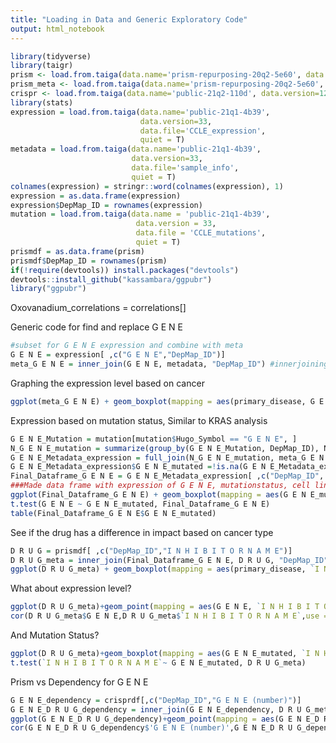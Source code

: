 ```yaml
---
title: "Loading in Data and Generic Exploratory Code"
output: html_notebook
---
```

```r
library(tidyverse)
library(taigr)
prism <- load.from.taiga(data.name='prism-repurposing-20q2-5e60', data.version=5, data.file='primary-screen-replicate-collapsed-logfold-change')
prism_meta <- load.from.taiga(data.name='prism-repurposing-20q2-5e60', data.version=5, data.file='primary-screen-replicate-collapsed-treatment-info')
crispr <- load.from.taiga(data.name='public-21q2-110d', data.version=12, data.file='Achilles_gene_effect')
library(stats)
expression = load.from.taiga(data.name='public-21q1-4b39',
                             data.version=33,
                             data.file='CCLE_expression',
                             quiet = T)
metadata = load.from.taiga(data.name='public-21q1-4b39', 
                           data.version=33, 
                           data.file='sample_info', 
                           quiet = T)
colnames(expression) = stringr::word(colnames(expression), 1) 
expression = as.data.frame(expression)
expression$DepMap_ID = rownames(expression)
mutation = load.from.taiga(data.name = 'public-21q1-4b39',
                            data.version = 33,
                            data.file = 'CCLE_mutations',
                            quiet = T)
prismdf = as.data.frame(prism)
prismdf$DepMap_ID = rownames(prism)
if(!require(devtools)) install.packages("devtools")
devtools::install_github("kassambara/ggpubr")
library("ggpubr")
```

Oxovanadium_correlations = correlations[]

Generic code for find and replace
G E N E
```r
#subset for G E N E expression and combine with meta
G E N E = expression[ ,c("G E N E","DepMap_ID")]
meta_G E N E = inner_join(G E N E, metadata, "DepMap_ID") #innerjoining metadata with expression
```
Graphing the expression level based on cancer
```r
ggplot(meta_G E N E) + geom_boxplot(mapping = aes(primary_disease, G E N E)) + ggtitle("All Cancer G E N E Expression") + theme_classic()+theme(axis.text.x = element_text(angle = 90))
```
Expression based on mutation status, Similar to KRAS analysis
```r
G E N E_Mutation = mutation[mutation$Hugo_Symbol == "G E N E", ]
N_G E N E_mutation = summarize(group_by(G E N E_Mutation, DepMap_ID), N_G E N E_mutation = n())
G E N E_Metadata_expression = full_join(N_G E N E_mutation, meta_G E N E, "DepMap_ID")
G E N E_Metadata_expression$G E N E_mutated =!is.na(G E N E_Metadata_expression$N_G E N E_mutation)
Final_Dataframe_G E N E = G E N E_Metadata_expression[ ,c("DepMap_ID", "G E N E_mutated", "G E N E", "primary_disease")]
###Made data frame with expression of G E N E, mutationstatus, cell line, and cancer sub type
ggplot(Final_Dataframe_G E N E) + geom_boxplot(mapping = aes(G E N E_mutated, G E N E)) + ggtitle("Mutated G E N E Expression") + theme_minimal()
t.test(G E N E ~ G E N E_mutated, Final_Dataframe_G E N E)
table(Final_Dataframe_G E N E$G E N E_mutated)
```
See if the drug has a difference in impact based on cancer type
```r
D R U G = prismdf[ ,c("DepMap_ID","I N H I B I T O R N A M E")]
D R U G_meta = inner_join(Final_Dataframe_G E N E, D R U G, "DepMap_ID")
ggplot(D R U G_meta) + geom_boxplot(mapping = aes(primary_disease, `I N H I B I T O R N A M E`)) + ggtitle("All Cancer D R U G Response") + theme_classic()+theme(axis.text.x = element_text(angle = 90))
```
What about expression level?
```r
ggplot(D R U G_meta)+geom_point(mapping = aes(G E N E, `I N H I B I T O R N A M E`)) + ggtitle("Drug response based on G E N E expression") + theme_classic()
cor(D R U G_meta$G E N E,D R U G_meta$`I N H I B I T O R N A M E`,use = "pairwise.complete.obs")
```
And Mutation Status?
```r
ggplot(D R U G_meta)+geom_boxplot(mapping = aes(G E N E_mutated, `I N H I B I T O R N A M E`)) + ggtitle("Drug response based on G E N E Mutation Status") + theme_classic()
t.test(`I N H I B I T O R N A M E`~ G E N E_mutated, D R U G_meta)
```

Prism vs Dependency for G E N E
```R
G E N E_dependency = crisprdf[,c("DepMap_ID","G E N E (number)")]
G E N E_D R U G_dependency = inner_join(G E N E_dependency, D R U G_meta, "DepMap_ID")
ggplot(G E N E_D R U G_dependency)+geom_point(mapping = aes(G E N E_D R U G_dependency$`G E N E (number)`, `I N H I B I T O R N A M E`)) + ggtitle("Drug response based on G E N E dependency") + theme_classic()
cor(G E N E_D R U G_dependency$'G E N E (number)',G E N E_D R U G_dependency$`I N H I B I T O R N A M E`,use = "pairwise.complete.obs")
```
